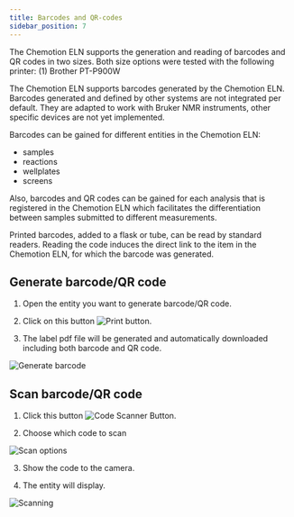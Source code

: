 ```yaml
---
title: Barcodes and QR-codes
sidebar_position: 7
---
```


The Chemotion ELN supports the generation and reading of barcodes and QR codes in two sizes. Both size options were tested with the following printer:
(1) Brother PT-P900W

The Chemotion ELN supports barcodes generated by the Chemotion ELN. Barcodes generated and defined by other systems are not integrated per default.
They are adapted to work with Bruker NMR instruments, other specific devices are not yet implemented.

Barcodes can be gained for different entities in the Chemotion ELN:

- samples
- reactions
- wellplates
- screens

Also, barcodes and QR codes can be gained for each analysis that is registered in the Chemotion ELN which facilitates the differentiation between samples submitted to different measurements.

Printed barcodes, added to a flask or tube, can be read by standard readers. Reading the code induces the direct link to the item in the Chemotion ELN, for which the barcode was generated.

## Generate barcode/QR code

1. Open the entity you want to generate barcode/QR code.

2. Click on this button ![Print button](/img/Print-label.png).

3. The label pdf file will be generated and automatically downloaded including both barcode and QR code.

![Generate barcode](/img/generate-code.gif)

## Scan barcode/QR code

1. Click this button ![Code Scanner Button](/img/code-scanner.png).

2. Choose which code to scan

![Scan options](/img/scan-options.png)

3. Show the code to the camera.

4. The entity will display.

![Scanning](/img/scan-code.gif)
